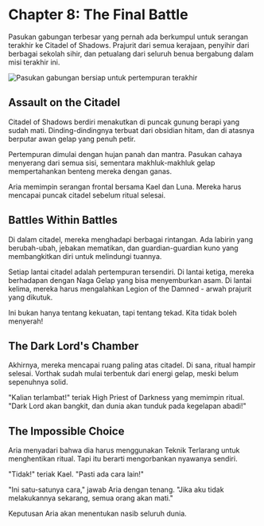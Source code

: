 # Chapter 8: The Final Battle

Pasukan gabungan terbesar yang pernah ada berkumpul untuk serangan terakhir ke Citadel of Shadows. Prajurit dari semua kerajaan, penyihir dari berbagai sekolah sihir, dan petualang dari seluruh benua bergabung dalam misi terakhir ini.

<Image 
  src="/images/chapter-8-army.jpg" 
  alt="Pasukan gabungan bersiap untuk pertempuran terakhir" 
  caption="Kekuatan cahaya bersatu melawan kegelapan"
/>

## Assault on the Citadel

Citadel of Shadows berdiri menakutkan di puncak gunung berapi yang sudah mati. Dinding-dindingnya terbuat dari obsidian hitam, dan di atasnya berputar awan gelap yang penuh petir.

Pertempuran dimulai dengan hujan panah dan mantra. Pasukan cahaya menyerang dari semua sisi, sementara makhluk-makhluk gelap mempertahankan benteng mereka dengan ganas.

Aria memimpin serangan frontal bersama Kael dan Luna. Mereka harus mencapai puncak citadel sebelum ritual selesai.

## Battles Within Battles

Di dalam citadel, mereka menghadapi berbagai rintangan. Ada labirin yang berubah-ubah, jebakan mematikan, dan guardian-guardian kuno yang membangkitkan diri untuk melindungi tuannya.

Setiap lantai citadel adalah pertempuran tersendiri. Di lantai ketiga, mereka berhadapan dengan Naga Gelap yang bisa menyemburkan asam. Di lantai kelima, mereka harus mengalahkan Legion of the Damned - arwah prajurit yang dikutuk.

<Quote author="Kael saat bertempur">
Ini bukan hanya tentang kekuatan, tapi tentang tekad. Kita tidak boleh menyerah!
</Quote>

## The Dark Lord's Chamber

Akhirnya, mereka mencapai ruang paling atas citadel. Di sana, ritual hampir selesai. Vorthak sudah mulai terbentuk dari energi gelap, meski belum sepenuhnya solid.

"Kalian terlambat!" teriak High Priest of Darkness yang memimpin ritual. "Dark Lord akan bangkit, dan dunia akan tunduk pada kegelapan abadi!"

## The Impossible Choice

Aria menyadari bahwa dia harus menggunakan Teknik Terlarang untuk menghentikan ritual. Tapi itu berarti mengorbankan nyawanya sendiri.

"Tidak!" teriak Kael. "Pasti ada cara lain!"

"Ini satu-satunya cara," jawab Aria dengan tenang. "Jika aku tidak melakukannya sekarang, semua orang akan mati."

<Warning>
Keputusan Aria akan menentukan nasib seluruh dunia.
</Warning>